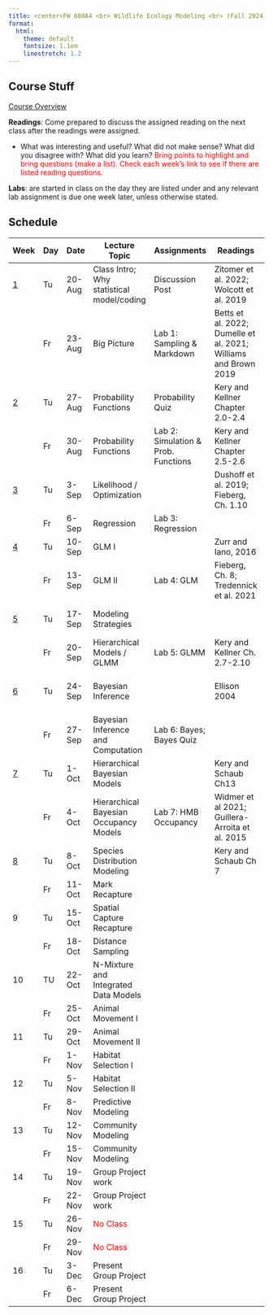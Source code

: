 ```yaml
---
title: <center>FW 680A4 <br> Wildlife Ecology Modeling <br> (Fall 2024)</center>
format:
  html: 
    theme: default
    fontsize: 1.1em
    linestretch: 1.2
---
```

## Course Stuff
```{=html}
<title>Schedule</title>
<style type="text/css">

code.r{
  font-size: 30px;
}
</style>

<a href="/FW680A4/CourseOverview.qmd">Course Overview</a></p>
```

**Readings**: Come prepared to discuss the assigned reading on the next class after the readings were assigned. 

- What was interesting and useful? What did not make sense? What did you disagree with? What did you learn? <span style="color:red">Bring points to highlight and bring questions (make a list). Check each week's link to see if there are listed reading questions.</span>

**Labs**: are started in class on the day they are listed under and any relevant lab assignment is due one week later, unless otherwise stated.

## Schedule 

Week                                  |	Day  |	Date     | 	Lecture Topic                             | Assignments              |	   Readings                   |	Background Materials|
--                                    | ---| ----------|-----------------------------                | ----------------  |-----------------------------  |------------------       |   
<a href="/FW680A4/week1.qmd"> 1 </a>  | Tu	 | 20-Aug	 | Class Intro; Why statistical model/coding    | Discussion Post  |  Zitomer et al. 2022; Wolcott et al. 2019               |      	            |
&nbsp;                                |	Fr   | 23-Aug	 | Big Picture                                  | Lab 1: Sampling & Markdown |  Betts et al. 2022; Dumelle et al. 2021; Williams and Brown 2019                                                | Shmueli 2010; Arif and MacNeil 2022
<a href="/FW680A4/week2.qmd">2</a>    |	Tu	 | 27-Aug	 | Probability Functions                        | Probability Quiz        |  Kery and Kellner Chapter 2.0-2.4                             |   Hobbs and Hooten Ch.3; Bolker Ch. 4           |
&nbsp;                                | Fr	 | 30-Aug	 | Probability Functions                        | Lab 2: Simulation & Prob. Functions   |   Kery and Kellner Chapter 2.5-2.6              | 	Fieberg Ch. 10; Bolker Ch. 6     |		            
<a href="/FW680A4/week3.qmd">3</a>    |	Tu	 | 3-Sep	 | Likelihood / Optimization                    |            |    Dushoff et al. 2019; Fieberg, Ch. 1.10         |  Fieberg Ch. 1; Bolker Ch. 7; Zurr et al. Ch. 2  | 
&nbsp;                                |	Fr	 | 6-Sep	 | Regression                                   | Lab 3: Regression                  |                        |                           |
<a href="/FW680A4/week4.qmd">4</a>    |	Tu	 | 10-Sep	 | GLM I                                        |                   |Zurr and Iano, 2016                 |              |
&nbsp;                                |	Fr	 | 13-Sep	 | GLM II                                       |Lab 4: GLM         |Fieberg, Ch. 8; Tredennick et al. 2021  |              |
<a href="/FW680A4/week5.qmd">5</a>    |	Tu	 | 17-Sep	 | Modeling Strategies                          |                   |                             | Gelman and Hill Ch. 11 and 12             |
&nbsp;                                |	Fr	 | 20-Sep	 | Hierarchical Models / GLMM                   |Lab 5: GLMM        |  Kery and Kellner Ch. 2.7-2.10               |              |
<a href="/FW680A4/week6.qmd">6</a>    |	Tu	 | 24-Sep	 | Bayesian Inference                           |                   | Ellison 2004                | Hobbs and Hooten Ch.5.;Fieberg Ch. 11 & 12       |
&nbsp;                                |	Fr	 | 27-Sep	 | Bayesian Inference and Computation           |Lab 6: Bayes; Bayes Quiz       |                             |  Kurz, 2023            |
<a href="/FW680A4/week7.qmd">7</a>    |	Tu	 | 1-Oct	 | Hierarchical Bayesian Models                 |                   |Kery and Schaub Ch13          |
&nbsp;                                |	Fr	 | 4-Oct	 | Hierarchical Bayesian Occupancy Models       |Lab 7: HMB Occupancy| Widmer et al 2021; Guillera-Arroita et al. 2015   |Soley-Guardia et al. 2024;Valavi et al. 2021              |
<a href="/FW680A4/week8.qmd">8</a>    |	Tu	 | 8-Oct	 | Species Distribution Modeling                |                   | Kery and Schaub Ch 7    |              | 			
&nbsp;                                |	Fr	 | 11-Oct	 | Mark Recapture                               |                   |                             |              | 			
9                                     |	Tu	 | 15-Oct	 | Spatial Capture Recapture                    |                   |                             |              |
&nbsp;                                |	Fr	 | 18-Oct	 | Distance Sampling                            |                   |                             |              |
10                                    | TU	 | 22-Oct	 | N-Mixture and Integrated Data Models         |                   |                             |              |
&nbsp;                                | Fr	 | 25-Oct	 | Animal Movement I                            |                   |                             |              | 	
11                                    | Tu	 | 29-Oct	 | Animal Movement II                           |                   |                             |              |
&nbsp;                                | Fr	 | 1-Nov	 | Habitat Selection I                          |                   |                             |              |
12                                    | Tu	 | 5-Nov	 | Habitat Selection II                         |                   |                             |              |
&nbsp;                                | Fr	 | 8-Nov	 | Predictive Modeling                          |                   |                             |              |
13                                    | Tu	 | 12-Nov	 | Community Modeling                           |                   |                             |              |
&nbsp;                                | Fr	 | 15-Nov	 | Community Modeling                           |                   |                             |              |
14                                    | Tu	 | 19-Nov	 | Group Project work                           |                   |                             |              |
&nbsp;                                | Fr	 | 22-Nov	 | Group Project work                           |                   |                             |              |
15                                    | Tu	 | 26-Nov	 | <span style="color:red">No Class</span>      |                   |                             |              |
&nbsp;                                | Fr	 | 29-Nov	 | <span style="color:red">No Class</span>      |                   |                             |              |
16                                    | Tu	 | 3-Dec	 | Present Group Project                        |                   |                             |              |
&nbsp;                                | Fr   | 6-Dec	 | Present Group Project                        |                   |                             |              |
                                         
                                
                                
